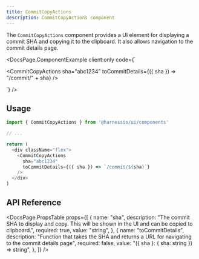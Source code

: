 ```yaml
---
title: CommitCopyActions
description: CommitCopyActions component
---
```


The `CommitCopyActions` component provides a UI element for displaying a commit SHA and copying it to the clipboard. It also allows navigation to the commit details page.


<DocsPage.ComponentExample
  client:only
  code={`<div className="flex">
    <CommitCopyActions sha="abc1234" toCommitDetails={({ sha }) => "/commit/" + sha} />
</div>`}
/>

## Usage

```typescript jsx
import { CommitCopyActions } from '@harnessio/ui/components'

// ...

return (
  <div className="flex">
    <CommitCopyActions
      sha="abc1234"
      toCommitDetails={({ sha }) => `/commit/${sha}`}
    />
  </div>
)
```

## API Reference

<DocsPage.PropsTable
  props={[
    {
      name: "sha",
      description:
        "The commit SHA to display and copy. This will be shown in the UI and can be copied to clipboard.",
      required: true,
      value: "string",
    },
    {
      name: "toCommitDetails",
      description:
        "Function that takes the SHA and returns a URL for navigating to the commit details page",
      required: false,
      value: "({ sha }: { sha: string }) => string",
    },
  ]}
/>

